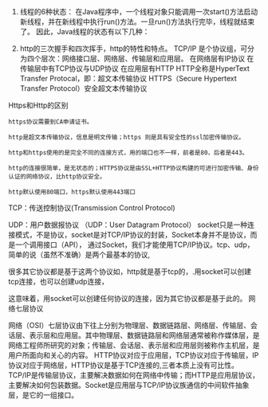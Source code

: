 1. 线程的6种状态：
在Java程序中，一个线程对象只能调用一次start()方法启动新线程，并在新线程中执行run()方法。一旦run()方法执行完毕，线程就结束了。
因此，Java线程的状态有以下几种：

2. http的三次握手和四次挥手，http的特性和特点。
TCP/IP 是个协议组，可分为四个层次：网络接口层、网络层、传输层和应用层。
在网络层有IP协议
在传输层中有TCP协议与UDP协议
在应用层有HTTP
 HTTP全称是HyperText Transfer Protocal，即：超文本传输协议
 HTTPS（Secure Hypertext Transfer Protocol）安全超文本传输协议
 
 Https和Http的区别

    https协议需要到CA申请证书。

    http是超文本传输协议，信息是明文传输；https 则是具有安全性的ssl加密传输协议。

    http和https使用的是完全不同的连接方式，用的端口也不一样，前者是80，后者是443。

    http的连接很简单，是无状态的；HTTPS协议是由SSL+HTTP协议构建的可进行加密传输、身份认证的网络协议，比http协议安全。

    http默认使用80端口，https默认使用443端口

TCP：传送控制协议(Transmission Control Protocol)

UDP：用户数据报协议 （UDP：User Datagram Protocol） 
 socket只是一种连接模式，不是协议，socket是对TCP/IP协议的封装，Socket本身并不是协议，而是一个调用接口（API），
通过Socket，我们才能使用TCP/IP协议。tcp、udp，简单的说（虽然不准确）是两个最基本的协议,

很多其它协议都是基于这两个协议如，http就是基于tcp的，.用socket可以创建tcp连接，也可以创建udp连接，

这意味着，用socket可以创建任何协议的连接，因为其它协议都是基于此的。
网络七层协议

网络（OSI）七层协议由下往上分别为物理层、数据链路层、网络层、传输层、会话层、表示层和应用层。其中物理层、数据链路层和网络层通常被称作媒体层，是网络工程师所研究的对象；传输层、会话层、表示层和应用层则被称作主机层，是用户所面向和关心的内容。
HTTP协议对应于应用层，TCP协议对应于传输层，IP协议对应于网络层，HTTP协议是基于TCP连接的,三者本质上没有可比性。 TCP/IP是传输层协议，主要解决数据如何在网络中传输；而HTTP是应用层协议，主要解决如何包装数据。Socket是应用层与TCP/IP协议族通信的中间软件抽象层，是它的一组接口。


